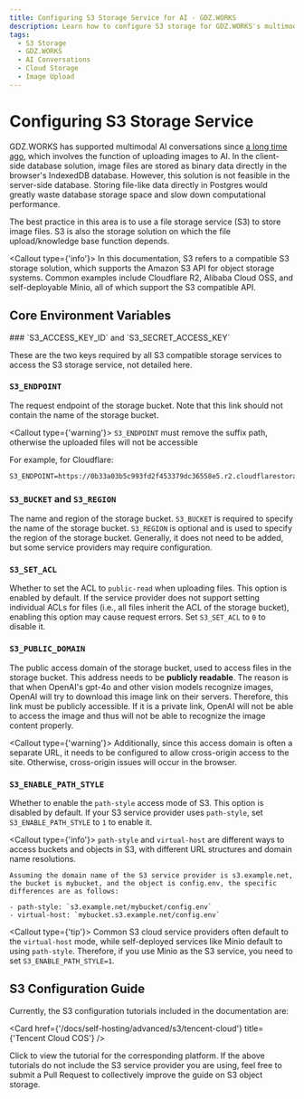 ```yaml
---
title: Configuring S3 Storage Service for AI - GDZ.WORKS
description: Learn how to configure S3 storage for GDZ.WORKS's multimodal AI conversations.
tags:
  - S3 Storage
  - GDZ.WORKS
  - AI Conversations
  - Cloud Storage
  - Image Upload
---
```


# Configuring S3 Storage Service

GDZ.WORKS has supported multimodal AI conversations since [a long time ago](https://x.com/lobehub/status/1724289575672291782), which involves the function of uploading images to AI. In the client-side database solution, image files are stored as binary data directly in the browser's IndexedDB database. However, this solution is not feasible in the server-side database. Storing file-like data directly in Postgres would greatly waste database storage space and slow down computational performance.

The best practice in this area is to use a file storage service (S3) to store image files. S3 is also the storage solution on which the file upload/knowledge base function depends.

<Callout type={'info'}>
  In this documentation, S3 refers to a compatible S3 storage solution, which supports the Amazon S3
  API for object storage systems. Common examples include Cloudflare R2, Alibaba Cloud OSS, and
  self-deployable Minio, all of which support the S3 compatible API.
</Callout>

## Core Environment Variables

<Steps>
  ### `S3_ACCESS_KEY_ID` and `S3_SECRET_ACCESS_KEY`

  These are the two keys required by all S3 compatible storage services to access the S3 storage service, not detailed here.

  ### `S3_ENDPOINT`

  The request endpoint of the storage bucket. Note that this link should not contain the name of the storage bucket.

  <Callout type={'warning'}>
    `S3_ENDPOINT` must remove the suffix path, otherwise the uploaded files will not be accessible
  </Callout>

  For example, for Cloudflare:

  ```shell
  S3_ENDPOINT=https://0b33a03b5c993fd2f453379dc36558e5.r2.cloudflarestorage.com
  ```

  ### `S3_BUCKET` and `S3_REGION`

  The name and region of the storage bucket. `S3_BUCKET` is required to specify the name of the storage bucket. `S3_REGION` is optional and is used to specify the region of the storage bucket. Generally, it does not need to be added, but some service providers may require configuration.

  ### `S3_SET_ACL`

  Whether to set the ACL to `public-read` when uploading files. This option is enabled by default. If the service provider does not support setting individual ACLs for files (i.e., all files inherit the ACL of the storage bucket), enabling this option may cause request errors. Set `S3_SET_ACL` to `0` to disable it.

  ### `S3_PUBLIC_DOMAIN`

  The public access domain of the storage bucket, used to access files in the storage bucket. This address needs to be **publicly readable**. The reason is that when OpenAI's gpt-4o and other vision models recognize images, OpenAI will try to download this image link on their servers. Therefore, this link must be publicly accessible. If it is a private link, OpenAI will not be able to access the image and thus will not be able to recognize the image content properly.

  <Callout type={'warning'}>
    Additionally, since this access domain is often a separate URL, it needs to be configured to allow
    cross-origin access to the site. Otherwise, cross-origin issues will occur in the browser.
  </Callout>

  ### `S3_ENABLE_PATH_STYLE`

  Whether to enable the `path-style` access mode of S3. This option is disabled by default. If your S3 service provider uses `path-style`, set `S3_ENABLE_PATH_STYLE` to `1` to enable it.

  <Callout type={'info'}>
    `path-style` and `virtual-host` are different ways to access buckets and objects in S3, with different URL structures and domain name resolutions.

    Assuming the domain name of the S3 service provider is s3.example.net, the bucket is mybucket, and the object is config.env, the specific differences are as follows:

    - path-style: `s3.example.net/mybucket/config.env`
    - virtual-host: `mybucket.s3.example.net/config.env`
  </Callout>

  <Callout type={'tip'}>
    Common S3 cloud service providers often default to the `virtual-host` mode, while self-deployed services like Minio default to using `path-style`. Therefore, if you use Minio as the S3 service, you need to set `S3_ENABLE_PATH_STYLE=1`.
  </Callout>
</Steps>

## S3 Configuration Guide

Currently, the S3 configuration tutorials included in the documentation are:

<Cards>
  <Card href={'/docs/self-hosting/advanced/s3/cloudflare-r2'} title={'Cloudflare R2'} />

  <Card href={'/docs/self-hosting/advanced/s3/tencent-cloud'} title={'Tencent Cloud COS'} />
</Cards>

Click to view the tutorial for the corresponding platform. If the above tutorials do not include the S3 service provider you are using, feel free to submit a Pull Request to collectively improve the guide on S3 object storage.
